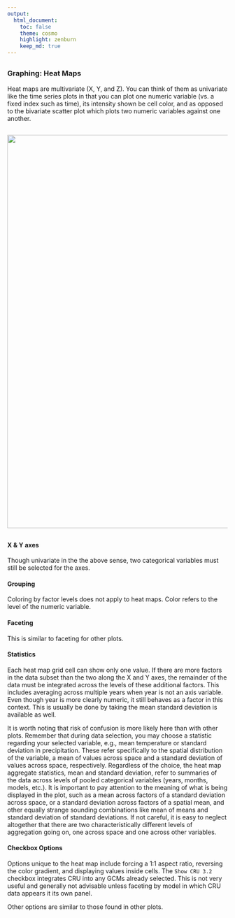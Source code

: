 ```yaml
---
output:
  html_document:
    toc: false
    theme: cosmo
    highlight: zenburn
    keep_md: true
---
```


##
##
### Graphing: Heat Maps
Heat maps are multivariate (X, Y, and Z).
You can think of them as univariate like the time series plots in that you can plot one numeric variable (vs. a fixed index such as time), its intensity shown be cell color,
and as opposed to the bivariate scatter plot which plots two numeric variables against one another.

##
<img class="centered" src="img/plotHM_example_1_black.png" width="900"/>

##

#### X & Y axes
Though univariate in the the above sense, two categorical variables must still be selected for the axes.

#### Grouping
Coloring by factor levels does not apply to heat maps. Color refers to the level of the numeric variable.

#### Faceting
This is similar to faceting for other plots.

#### Statistics
Each heat map grid cell can show only one value.
If there are more factors in the data subset than the two along the X and Y axes, the remainder of the data must be integrated across the levels of these additional factors.
This includes averaging across multiple years when year is not an axis variable. Even though year is more clearly numeric, it still behaves as a factor in this context.
This is usually be done by taking the mean standard deviation is available as well.

It is worth noting that risk of confusion is more likely here than with other plots.
Remember that during data selection, you may choose a statistic regarding your selected variable, e.g., mean temperature or standard deviation in precipitation.
These refer specifically to the spatial distribution of the variable, a mean of values across space and a standard deviation of values across space, respectively.
Regardless of the choice, the heat map aggregate statistics, mean and standard deviation, refer to summaries of the data across levels of pooled categorical variables (years, months, models, etc.).
It is important to pay attention to the meaning of what is being displayed in the plot, such as a mean across factors of a standard deviation across space,
or a standard deviation across factors of a spatial mean, and other equally strange sounding combinations like mean of means and standard deviation of standard deviations.
If not careful, it is easy to neglect altogether that there are two characteristically different levels of aggregation going on, one across space and one across other variables.

#### Checkbox Options
Options unique to the heat map include forcing a 1:1 aspect ratio, reversing the color gradient, and displaying values inside cells.
The `Show CRU 3.2` checkbox integrates CRU into any GCMs already selected.
This is not very useful and generally not advisable unless faceting by model in which CRU data appears it its own panel.

Other options are similar to those found in other plots.
